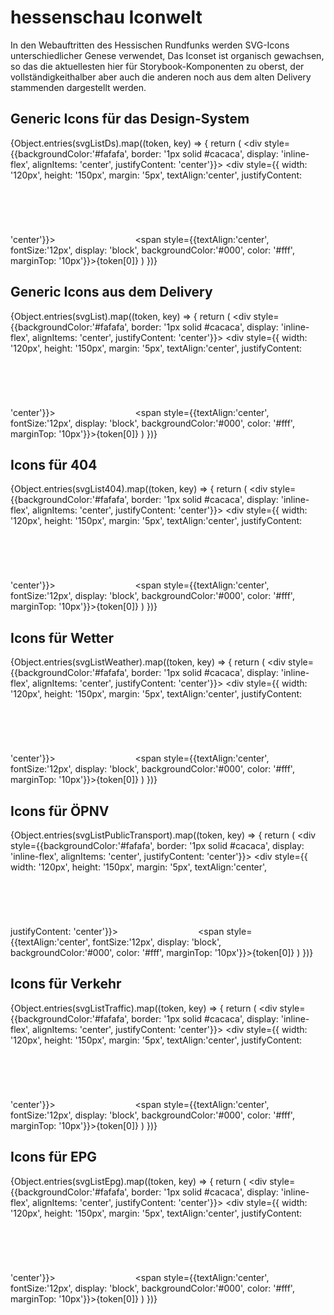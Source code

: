 
<Meta title="Grundlegendes/Iconographie/Iconwelt" />

# hessenschau Iconwelt

In den Webauftritten des Hessischen Rundfunks werden SVG-Icons unterschiedlicher Genese verwendet, Das Iconset ist organisch gewachsen, so das die aktuellesten hier für Storybook-Komponenten zu oberst, der vollständigkeithalber
aber auch die anderen noch aus dem alten Delivery stammenden dargestellt werden.

## Generic Icons für das Design-System

{Object.entries(svgListDs).map((token, key) => {
        return (
            <div style={{backgroundColor:'#fafafa', border: '1px solid #cacaca', display: 'inline-flex', alignItems: 'center', justifyContent: 'center'}}>
                <div style={{ width: '120px', height: '150px', margin: '5px', textAlign:'center', justifyContent: 'center'}}>
                <svg className="svg-item" width="120px" height="100px"> 
                    <use xlinkHref={'./icons/icons/svgmap.min.svg#'+token[0]}></use>
                </svg>
                <span style={{textAlign:'center', fontSize:'12px', display: 'block', backgroundColor:'#000', color: '#fff', marginTop: '10px'}}>{token[0]}</span>
                </div>
            </div>
        )
})}


## Generic Icons aus dem Delivery

{Object.entries(svgList).map((token, key) => {
        return (
            <div style={{backgroundColor:'#fafafa', border: '1px solid #cacaca', display: 'inline-flex', alignItems: 'center', justifyContent: 'center'}}>
                <div style={{ width: '120px', height: '150px', margin: '5px', textAlign:'center', justifyContent: 'center'}}>
                <svg className="svg-item" width="120px" height="100px"> 
                    <use xlinkHref={'./icons/icons/svgmap.min.svg#'+token[0]}></use>
                </svg>
                <span style={{textAlign:'center', fontSize:'12px', display: 'block', backgroundColor:'#000', color: '#fff', marginTop: '10px'}}>{token[0]}</span>
                </div>
            </div>
        )
})}

## Icons für 404

{Object.entries(svgList404).map((token, key) => {
        return (
            <div style={{backgroundColor:'#fafafa', border: '1px solid #cacaca', display: 'inline-flex', alignItems: 'center', justifyContent: 'center'}}>
                <div style={{ width: '120px', height: '150px', margin: '5px', textAlign:'center', justifyContent: 'center'}}>
                <svg className="svg-item" width="120px" height="100px"> 
                    <use xlinkHref={'./icons/404/svgmap.min.svg#'+token[0]}></use>
                </svg>
                <span style={{textAlign:'center', fontSize:'12px', display: 'block', backgroundColor:'#000', color: '#fff', marginTop: '10px'}}>{token[0]}</span>
                </div>
            </div>
        )
})}

## Icons für Wetter

{Object.entries(svgListWeather).map((token, key) => {
        return (
            <div style={{backgroundColor:'#fafafa', border: '1px solid #cacaca', display: 'inline-flex', alignItems: 'center', justifyContent: 'center'}}>
                <div style={{ width: '120px', height: '150px', margin: '5px', textAlign:'center', justifyContent: 'center'}}>
                <svg className="svg-item" width="120px" height="100px"> 
                    <use xlinkHref={'./icons/weather/svgmap.min.svg#'+token[0]}></use>
                </svg>
                <span style={{textAlign:'center', fontSize:'12px', display: 'block', backgroundColor:'#000', color: '#fff', marginTop: '10px'}}>{token[0]}</span>
                </div>
            </div>
        )
})}

## Icons für ÖPNV

{Object.entries(svgListPublicTransport).map((token, key) => {
        return (
            <div style={{backgroundColor:'#fafafa', border: '1px solid #cacaca', display: 'inline-flex', alignItems: 'center', justifyContent: 'center'}}>
                <div style={{ width: '120px', height: '150px', margin: '5px', textAlign:'center', justifyContent: 'center'}}>
                <svg className="svg-item" width="120px" height="100px"> 
                    <use xlinkHref={'./icons/publictransport/svgmap.min.svg#'+token[0]}></use>
                </svg>
                <span style={{textAlign:'center', fontSize:'12px', display: 'block', backgroundColor:'#000', color: '#fff', marginTop: '10px'}}>{token[0]}</span>
                </div>
            </div>
        )
})}

## Icons für Verkehr

{Object.entries(svgListTraffic).map((token, key) => {
        return (
            <div style={{backgroundColor:'#fafafa', border: '1px solid #cacaca', display: 'inline-flex', alignItems: 'center', justifyContent: 'center'}}>
                <div style={{ width: '120px', height: '150px', margin: '5px', textAlign:'center', justifyContent: 'center'}}>
                <svg className="svg-item" width="120px" height="100px"> 
                    <use xlinkHref={'./icons/traffic/svgmap.min.svg#'+token[0]}></use>
                </svg>
                <span style={{textAlign:'center', fontSize:'12px', display: 'block', backgroundColor:'#000', color: '#fff', marginTop: '10px'}}>{token[0]}</span>
                </div>
            </div>
        )
})}

## Icons für EPG

{Object.entries(svgListEpg).map((token, key) => {
        return (
            <div style={{backgroundColor:'#fafafa', border: '1px solid #cacaca', display: 'inline-flex', alignItems: 'center', justifyContent: 'center'}}>
                <div style={{ width: '120px', height: '150px', margin: '5px', textAlign:'center', justifyContent: 'center'}}>
                <svg className="svg-item" width="120px" height="100px"> 
                    <use xlinkHref={'./icons/epg/svgmap.min.svg#'+token[0]}></use>
                </svg>
                <span style={{textAlign:'center', fontSize:'12px', display: 'block', backgroundColor:'#000', color: '#fff', marginTop: '10px'}}>{token[0]}</span>
                </div>
            </div>
        )
})}